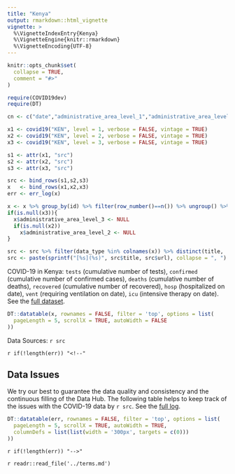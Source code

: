 ```yaml
---
title: "Kenya"
output: rmarkdown::html_vignette
vignette: >
  %\VignetteIndexEntry{Kenya}
  %\VignetteEngine{knitr::rmarkdown}
  %\VignetteEncoding{UTF-8}
---
```


```r
knitr::opts_chunk$set(
  collapse = TRUE,
  comment = "#>"
)

require(COVID19dev)
require(DT)
```

```r
cn <- c("date","administrative_area_level_1","administrative_area_level_2","administrative_area_level_3","tests","confirmed","deaths","recovered","hosp","vent","icu")

x1 <- covid19("KEN", level = 1, verbose = FALSE, vintage = TRUE)
x2 <- covid19("KEN", level = 2, verbose = FALSE, vintage = TRUE)
x3 <- covid19("KEN", level = 3, verbose = FALSE, vintage = TRUE)

s1 <- attr(x1, "src")
s2 <- attr(x2, "src")
s3 <- attr(x3, "src")

src <- bind_rows(s1,s2,s3)
x   <- bind_rows(x1,x2,x3)
err <- err_log(x)

x <- x %>% group_by(id) %>% filter(row_number()==n()) %>% ungroup() %>% select_at(cn) %>% na_if(0) 
if(is.null(x3)){
  x$administrative_area_level_3 <- NULL
  if(is.null(x2))
    x$administrative_area_level_2 <- NULL
} 

src <- src %>% filter(data_type %in% colnames(x)) %>% distinct(title, .keep_all = TRUE)
src <- paste(sprintf("[%s](%s)", src$title, src$url), collapse = ", ")
```

COVID-19 in Kenya: `tests` (cumulative number of tests), `confirmed` (cumulative number of confirmed cases), `deaths` (cumulative number of deaths), `recovered` (cumulative number of recovered), `hosp` (hospitalized on date), `vent` (requiring ventilation on date), `icu` (intensive therapy on date). See the [full dataset](/articles/data.html).

```r
DT::datatable(x, rownames = FALSE, filter = 'top', options = list(
  pageLength = 5, scrollX = TRUE, autoWidth = FALSE
))
```

Data Sources: `r src`

`r if(!length(err)) "<!--"`

## Data Issues

We try our best to guarantee the data quality and consistency and the continuous filling of the Data Hub. The following table helps to keep track of the issues with the COVID-19 data by `r src`. See the [full log](/articles/data.html).

```r
DT::datatable(err, rownames = FALSE, filter = 'top', options = list(
  pageLength = 5, scrollX = TRUE, autoWidth = TRUE,
  columnDefs = list(list(width = '300px', targets = c(0)))
))
```

`r if(!length(err)) "-->"`

`r readr::read_file('../terms.md')`
